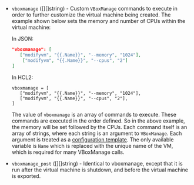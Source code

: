 <!-- Code generated from the comments of the VBoxManageConfig struct in builder/virtualbox/common/vboxmanage_config.go; DO NOT EDIT MANUALLY -->

- `vboxmanage` ([][]string) - Custom `VBoxManage` commands to execute in order to further customize
  the virtual machine being created. The example shown below sets the memory and number of CPUs
  within the virtual machine:
  
  In JSON:
  ```json
  "vboxmanage": [
     ["modifyvm", "{{.Name}}", "--memory", "1024"],
  	  ["modifyvm", "{{.Name}}", "--cpus", "2"]
  ]
  ```
  
  In HCL2:
  ```hcl
  vboxmanage = [
     ["modifyvm", "{{.Name}}", "--memory", "1024"],
     ["modifyvm", "{{.Name}}", "--cpus", "2"],
  ]
  ```
  
  The value of `vboxmanage` is an array of commands to execute. These commands are
  executed in the order defined. So in the above example, the memory will be set
  followed by the CPUs.
  Each command itself is an array of strings, where each string is an argument to
  `VBoxManage`. Each argument is treated as a [configuration
  template](/docs/templates/legacy_json_templates/engine). The only available
  variable is `Name` which is replaced with the unique name of the VM, which is
  required for many VBoxManage calls.

- `vboxmanage_post` ([][]string) - Identical to vboxmanage,
  except that it is run after the virtual machine is shutdown, and before the
  virtual machine is exported.

